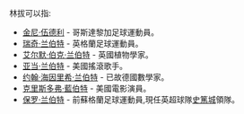 林拔可以指:

* [[金尼·伍德利|金尼·伍德利]] - 哥斯達黎加足球運動員。
* [[瑞奇·兰伯特|瑞奇·兰伯特]] - 英格蘭足球運動員。
* [[艾尔默·伯克·兰伯特|艾尔默·伯克·兰伯特]] - 英國植物學家。
* [[亚当·兰伯特|亚当·兰伯特]] - 美國搖滾歌手。
* [[约翰·海因里希·兰伯特|约翰·海因里希·兰伯特]] - 已故德國數學家。
* [[克里斯多弗·藍伯特|克里斯多弗·藍伯特]] - 美國電影演員。
* [[保罗·兰伯特|保罗·兰伯特]] - 前蘇格蘭足球運動員,現任英超球隊[[史篤城|史篤城]]領隊。

{{消歧義}}